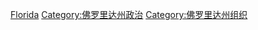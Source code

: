 {{Commons category|Government of Florida}}

[[Category:美國州政府|Florida]]
[[Category:佛罗里达州政治|Category:佛罗里达州政治]]
[[Category:佛罗里达州组织|Category:佛罗里达州组织]]